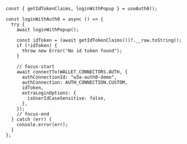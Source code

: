 ```tsx title="App.tsx"
const { getIdTokenClaims, loginWithPopup } = useAuth0();

const loginWithAuth0 = async () => {
  try {
    await loginWithPopup();

    const idToken = (await getIdTokenClaims())?.__raw.toString();
    if (!idToken) {
      throw new Error("No id token found");
    }

    // focus-start
    await connectTo(WALLET_CONNECTORS.AUTH, {
      authConnectionId: "w3a-auth0-demo",
      authConnection: AUTH_CONNECTION.CUSTOM,
      idToken,
      extraLoginOptions: {
        isUserIdCaseSensitive: false,
      },
    });
    // focus-end
  } catch (err) {
    console.error(err);
  }
};
```
